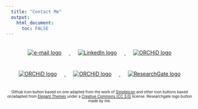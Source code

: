 ```yaml
---
  title: "Contact Me"
  output:
    html_document:
      toc: FALSE
---
```

<!-- Tried to keep this page clean and light, hence only having the buttons and twitter feed. --> 

<center>
<a href="mailto:lai.rebecca.j@gmail.com">
  <img src="images/envgrey.png"
    onmouseover="this.src='images/envpink.png';"
    onmouseout="this.src='images/envgrey.png';" alt="e-mail logo" style="margin: 20px 20px;">
</a>
<a href="https://www.linkedin.com/in/rjlai/">
  <img src="images/ingrey.png"
    onmouseover="this.src='images/inpink.png';"
    onmouseout="this.src='images/ingrey.png';" alt="LinkedIn logo" style="margin: 20px 20px;">
</a>
<a href="https://github.com/RebeccaJLai">
  <img src="images/gitgrey.png"
    onmouseover="this.src='images/gitpink.png';"
    onmouseout="this.src='images/gitgrey.png';" alt="ORCHiD logo" style="margin: 20px 20px;">
</a>
<a href="https://twitter.com/_R_Lai_">
  <img src="images/twigrey.png"
    onmouseover="this.src='images/twipink.png';"
    onmouseout="this.src='images/twigrey.png';" alt="ORCHiD logo" style="margin: 20px 20px;">
</a>
<a href="https://orcid.org/0000-0001-7055-2036">
  <img src="images/orcgrey.png"
    onmouseover="this.src='images/orcpink.png';"
    onmouseout="this.src='images/orcgrey.png';" alt="ORCHiD logo" style="margin: 20px 20px;">
</a>
<a href="https://www.researchgate.net/profile/Rebecca_Lai4">
  <img src="images/rggrey.png"
    onmouseover="this.src='images/rgpink.png';"
    onmouseout="this.src='images/rggrey.png';" alt="ResearchGate logo" style="margin: 20px 20px;">
</a>

<!-- there's another link I wanted to put in above, but I can't remember what it is! --> 

<a class="twitter-timeline" width="600px" height="1000px" href="https://twitter.com/_R_Lai_?ref_src=twsrc%5Etfw">
</a> <script async src="https://platform.twitter.com/widgets.js" charset="utf-8"></script> 

<font size="0.5"> Github icon button based on one adapted from the work of [Simpleicon](https://www.flaticon.com/packs/simpleicon-social-media/2) and other icon buttons based on/adapted from [Elegant Themes](https://www.flaticon.com/packs/elegant-font) under a [Creative Commons (CC 3.0)](https://creativecommons.org/licenses/by/3.0/) license. Researchgate logo button made by me.</font>

</center>